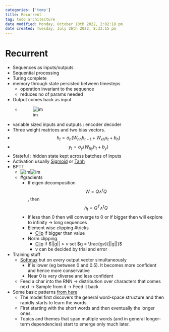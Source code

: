 ```yaml
---
categories: ['temp']
title: Recurrent
tag: todo architecture
date modified: Monday, October 10th 2022, 2:02:18 pm
date created: Tuesday, July 26th 2022, 8:33:15 pm
---
```


# Recurrent
- Sequences as inputs/outputs
- Sequential processing
- Turing complete
- memory through state persisted between timesteps
	- operation invariant to the sequence
	- reduces no of params needed
- Output comes back as input
	- ![im](images/Pasted%20image%2020220314132442.png)
- variable sized inputs and outputs : encoder decoder
- Three weight matrices and two bias vectors.
- $$h_t = \sigma_h(W_{hh}h_{t-1} + W_{xh}x_t + b_h)$$
- $$y_t = \sigma_y(W_{hy}h_t + b_y)$$
- Stateful : hidden state kept across batches of inputs
- Activation usually [Sigmoid](Sigmoid.qmd) or [Tanh](Tanh.qmd)
- BPTT
	- ![im](images/Pasted%20image%2020220306185944.png)![im](images/Pasted%20image%2020220306190603.png)
	- #gradients
		- If eigen decomposition $$W = Q\wedge^tQ$$, then $$h_t = Q^T\wedge^tQ$$
		- If less than 0 then will converge to 0 or if bigger then will explore to infinity -> long sequences
		- Element wise clipping #tricks
			- [Clip](CLIP.qmd) if bigger than value
		- Norm clipping
			- [Clip](CLIP.qmd) if $$||g|| >v$ set $g = \frac{gv}{||g||}$
			- v can be decided by trial and error
- Training stuff
	- [Softmax](Softmax.qmd) but on every output vector simultaneously
		- If [](Softmax.qmd#T%20is%20the%20Temperature) is lower (eg between 0 and 0.5). It becomes more confident and hence more conservative
		- Near 0 is very diverse and less confident
	- Feed a char into the RNN -> distribution over characters that comes next -> Sample from it -> Feed it back
- Some basic patterns [from here](http://karpathy.github.io/2015/05/21/rnn-effectiveness/)
	- The model first discovers the general word-space structure and then rapidly starts to learn the words.
	- First starting with the short words and then eventually the longer ones.
	- Topics and themes that span multiple words (and in general longer-term dependencies) start to emerge only much later.



